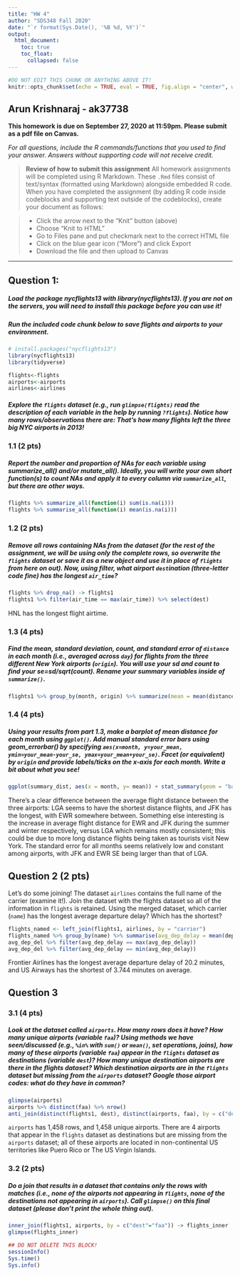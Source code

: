 ```yaml
---
title: "HW 4"
author: "SDS348 Fall 2020"
date: "`r format(Sys.Date(), '%B %d, %Y')`"
output:
  html_document:
    toc: true
    toc_float:
      collapsed: false
---
```


```r
#DO NOT EDIT THIS CHUNK OR ANYTHING ABOVE IT!
knitr::opts_chunk$set(echo = TRUE, eval = TRUE, fig.align = "center", warning = F, message = F, tidy=T, tidy.opts=list(width.cutoff=50), R.options=list(max.print=100,dplyr.print_max=100))
```

## Arun Krishnaraj - ak37738

**This homework is due on September 27, 2020 at 11:59pm. Please submit as a pdf file on Canvas.**

*For all questions, include the R commands/functions that you used to find your answer. Answers without supporting code will not receive credit.*

> **Review of how to submit this assignment**
> All homework assignments will be completed using R Markdown. These `.Rmd` files consist of text/syntax (formatted using Markdown) alongside embedded R code. 
> When you have completed the assignment (by adding R code inside codeblocks and supporting text outside of the codeblocks), create your document as follows:

> - Click the arrow next to the "Knit" button (above) 
> - Choose "Knit to HTML"
> - Go to Files pane and put checkmark next to the correct HTML file
> - Click on the blue gear icon ("More") and click Export
> - Download the file and then upload to Canvas

---

## Question 1:

##### Load the package nycflights13 with library(nycflights13). If you are not on the servers, you will need to install this package before you can use it! 

##### Run the included code chunk below to save flights and airports to your environment.

```R
# install.packages("nycflights13")
library(nycflights13)
library(tidyverse)

flights<-flights
airports<-airports
airlines<-airlines
```

##### Explore the `flights` dataset (e.g., run `glimpse(flights)` read the description of each variable in the help by running `?flights`). Notice how many rows/observations there are: That's how many flights left the three big NYC airports in 2013!

### 1.1 (2 pts) 

##### Report the number and proportion of NAs for each variable using summarize_all() and/or mutate_all(). Ideally, you will write your own short function(s) to count NAs and apply it to every column via `summarize_all`, but there are other ways.

```R
flights %>% summarize_all(function(i) sum(is.na(i)))
flights %>% summarise_all(function(i) mean(is.na(i)))
```


### 1.2 (2 pts) 

##### Remove all rows containing NAs from the dataset (**for the rest of the assignment, we will be using only the complete rows, so overwrite the `flights` dataset or save it as a new object and use it in place of `flights` from here on out**). Now, using filter, what airport `dest`ination (three-letter code fine) has the longest `air_time`? 

```R
flights %>% drop_na() -> flights1
flights1 %>% filter(air_time == max(air_time)) %>% select(dest)
```

HNL has the longest flight airtime.

### 1.3 (4 pts) 

##### Find the mean, standard deviation, count, and standard error of `distance` in each month (i.e., averaged across `day`) for flights from the three different New York airports (`origin`). You will use your sd and count to find your se=sd/sqrt(count). Rename your summary variables inside of `summarize()`. 

```R
flights1 %>% group_by(month, origin) %>% summarize(mean = mean(distance), count = n(), stdev = sd(distance), se = stdev/sqrt(count)) -> summary_dist
```

### 1.4 (4 pts) 

##### Using your results from part 1.3, make a barplot of mean distance for each month using `ggplot()`. Add manual standard error bars using geom_errorbar() by specifying `aes(x=month, y=your_mean, ymin=your_mean-your_se, ymax=your_mean+your_se)`. Facet (or equivalent) by `origin` and provide labels/ticks on the x-axis for each month. Write a bit about what you see!

```R
ggplot(summary_dist, aes(x = month, y= mean)) + stat_summary(geom = "bar", fun = mean) + geom_errorbar(aes(ymin=mean-se, ymax=mean+se)) + facet_wrap(~origin) + scale_x_continuous(breaks = seq(1,12,1)) + theme_bw() + ylab("Mean Flight Distance") + xlab("Month") + theme(panel.grid.minor = element_blank())
```

There's a clear difference between the average flight distance between the three airports: LGA seems to have the shortest distance flights, and JFK has the longest, with EWR somewhere between. Something else interesting is the increase in average flight distance for EWR and JFK during the summer and winter respectively, versus LGA which remains mostly consistent; this could be due to more long distance flights being taken as tourists visit New York. The standard error for all months seems relatively low and constant among airports, with JFK and EWR SE being larger than that of LGA.

## Question 2 (2 pts)

Let's do some joining! The dataset `airlines` contains the full name of the carrier (examine it!). Join the dataset with the flights dataset so all of the information in `flights` is retained. Using the merged dataset, which carrier (`name`) has the longest average departure delay? Which has the shortest?

```R
flights_named <- left_join(flights1, airlines, by = "carrier")
flights_named %>% group_by(name) %>% summarise(avg_dep_delay = mean(dep_delay)) -> avg_dep_del
avg_dep_del %>% filter(avg_dep_delay == max(avg_dep_delay))
avg_dep_del %>% filter(avg_dep_delay == min(avg_dep_delay))
```


Frontier Airlines has the longest average departure delay of 20.2 minutes, and US Airways has the shortest of 3.744 minutes on average.


## Question 3 


### 3.1 (4 pts) 

##### Look at the dataset called `airports`. How many rows does it have? How many unique airports (variable `faa`)? Using methods we have seen/discussed (e.g., `%in%` with `sum()` or `mean()`, set operations, joins), how many of these airports (variable `faa`) appear in the `flights` dataset as destinations (variable `dest`)? How many unique destination airports are there in the flights dataset? Which destination airports are in the `flights` dataset but missing from the `airports` dataset? Google those airport codes: what do they have in common?

```R
glimpse(airports)
airports %>% distinct(faa) %>% nrow()
anti_join(distinct(flights1, dest), distinct(airports, faa), by = c("dest"= "faa"))
```

`airports` has 1,458 rows, and 1,458 unique airports. There are 4 airports that appear in the `flights` dataset as destinations but are missing from the `airports` dataset; all of these airports are located in non-continental US territories like Puero Rico or The US Virgin Islands.

### 3.2 (2 pts) 

##### Do a join that results in a dataset that contains only the rows with matches (i.e., none of the airports not appearing in `flights`, none of the destinations not appearing in `airports`). Call `glimpse()` on this final dataset (please don't print the whole thing out).

```R
inner_join(flights1, airports, by = c("dest"="faa")) -> flights_inner
glimpse(flights_inner)
```

```R
## DO NOT DELETE THIS BLOCK!
sessionInfo()
Sys.time()
Sys.info()
```